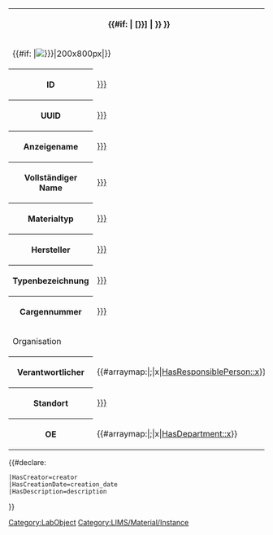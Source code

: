 <noinclude>
{{OslTemplate:Helper/Docu/FormTemplate}}
{{OslTemplate:LIMS/Common/Template |id_postfix=mi}}
</noinclude>
<includeonly><table class="info_box">
<tr>
<th class="heading" colspan="2">{{#if: {{{display_name|}}}|{{{display_name|}}} [{{{id|{{PAGENAME}}}}}] | {{{id|{{PAGENAME}}}}} }}</th>
</tr>
<tr>
<td class="picture" colspan="2">{{#if: {{{image|}}}|[[File:{{{image|}}}|200x800px]]|}}</td>
</tr>
<tr>
<th>ID</th>
<td>[[HasId::{{{id|{{PAGENAMEE}}}}}]]</td>
</tr>
<tr>
<th>UUID</th>
<td>[[HasUuid::{{{uuid|{{OslTemplate:ID/UUID/Format/Normal |{{PAGENAME}}}}}}}]]</td>
</tr>
<tr>
<th>Anzeigename</th>
<td>[[HasDisplayName::{{{display_name|}}}]]</td>
</tr>
<tr>
<th>Vollständiger Name</th>
<td>[[HasName::{{{full_name|}}}]]</td>
</tr>
<tr>
<th>Materialtyp</th>
<td>[[IsInstanceOf::{{{type|}}}]]</td>
</tr>
<tr>
<th>Hersteller</th>
<td>[[HasManufacturer::{{{manufacturer|}}}]]</td>
</tr>
<tr>
<th>Typenbezeichnung</th>
<td>[[HasManufacturerTypeId::{{{manufacturer_type_id|}}}]]</td>
</tr>
<tr>
<th>Cargennummer</th>
<td>[[HasManufacturerInstanceId::{{{manufacturer_instance_id|}}}]]</td>
</tr>
<tr>
<td class="subheading" colspan="2">Organisation</td>
</tr>
<tr>
<th>Verantwortlicher</th>
<td>{{#arraymap:{{{responsible_person|}}}|;|x|[[HasResponsiblePerson::x]]}}</td>
</tr>
<tr>
<th>Standort</th>
<td>[[IsLocatedIn::{{{location|}}}]]</td>
</tr>
<tr>
<th>OE</th>
<td>{{#arraymap:{{{department|}}}|;|x|[[HasDepartment::x]]}}</td>
</tr>
</table>
{{OslTemplate:LIMS/Common |Material|Instance|name={{{display_name|}}}}}

{{#declare:
 |HasCreator=creator
 |HasCreationDate=creation_date
 |HasDescription=description
}}

[[Category:LabObject]]
[[Category:LIMS/Material/Instance]]
</includeonly>